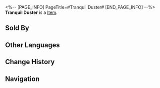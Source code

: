 <%-- [PAGE_INFO]
PageTitle=#Tranquil Duster#
[END_PAGE_INFO] --%>
{{Item Infobox
|title       = Tranquil Duster
|id          = 408413
|image       = Item Tranquil Duster.png
|type        = 
|invCategory = Consumables
|rarity      = 2
|effect      = Upon use, the target ally immediately regenerates 30% of their Energy.
|description = A wooden duster. Before the activation of important ingenia such as the Matrix of Prescience, craftsmen of the Artisanship Commission will always invite the most qualified masters to perform a warding ceremony with their golden rods, which are dipped in purified water and scattered around the place. It is said that these kinds of rituals decrease ingenia malfunctions by 62.33%.
|source1     = Oldies Depot
}}
{{Description|1=''"Believe in science! the only purpose this serves is psychological comfort..."''}}
'''Tranquil Duster''' is a [[Item]].

==Sold By==
{{Shop Availability}}

==Other Languages==
{{Other Languages
|en   = Tranquil Duster
|zhs  = 清净拂尘
|zht  = 清淨拂塵
|ja   = 清浄の払子
|ko   = 청정한 먼지떨이
|es   = Plumero tranquilo
|fr   = Plumeau paisible
|ru   = Метёлка успокоения
|th   = Tranquil Duster
|vi   = Phất Trần Thanh Tẩy
|de   = Reinigender Fliegenwedel
|id   = Tranquil Duster
|pt   = Espanador Tranquilo
}}

==Change History==
{{Change History|2.0}}

==Navigation==
{{Consumable Navbox}}